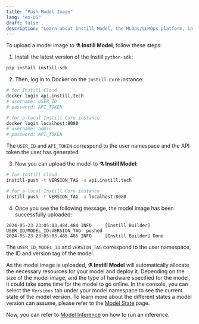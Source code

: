 ```yaml
---
title: "Push Model Image"
lang: "en-US"
draft: false
description: "Learn about Instill Model, the MLOps/LLMOps platform, in the project Instill Core: https://github.com/instill-ai/instill-core"
---
```


To upload a model image to **⚗️ Instill Model**, follow these steps:

1. Install the latest version of the Instill `python-sdk`:

```bash
pip install instill-sdk
```

2. Then, log in to Docker on the `Instill Core` instance:

```bash
# for Instill Cloud
docker login api.instill.tech
# username: USER_ID
# password: API_TOKEN

# for a local Instill Core instance
docker login localhost:8080
# username: admin
# password: API_TOKEN
```

The `USER_ID` and `API_TOKEN` correspond to the user namespace and the API token
the user has generated.

3. Now you can upload the model to **⚗️ Instill Model**:

```bash
# for Instill Cloud
instill-push -t VERSION_TAG -u api.instill.tech

# for a local Instill Core instance
instill-push -t VERSION_TAG -u localhost:8080
```

4. Once you see the following message, the model image has been successfully
   uploaded:

```text
2024-05-23 23:05:03,484.484 INFO     [Instill Builder] USER_ID/MODEL_ID:VERSION_TAG  pushed
2024-05-23 23:05:03,485.485 INFO     [Instill Builder] Done
```

The `USER_ID`, `MODEL_ID` and `VERSION_TAG` correspond to the user namespace,
the ID and version tag of the model.

As the model image is uploaded, **⚗️ Instill Model** will automatically allocate
the necessary resources for your model and deploy it. Depending on the size of
the model image, and the type of hardware specified for the model, it could take
some time for the model to go online. In the console, you can select the
`Versions` tab under your model namespace to see the current state of the model
version. To learn more about the different states a model version can assume,
please refer to the [Model State](state) page.

Now, you can refer to [Model Inference](inference) on how to run an inference.
